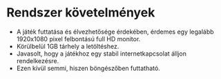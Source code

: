 # Rendszer követelmények

- A játék futtatása és élvezhetősége érdekében, érdemes egy legalább 1920x1080 pixel felbontású full HD monitor.
- Körülbelül 1GB tárhely a letöltéshez.
- Javasolt, hogy a játékhoz egy stabil internetkapcsolat álljon rendelkezésre.
- Ezen kívül semmi, hiszen böngészőben futtatható.
